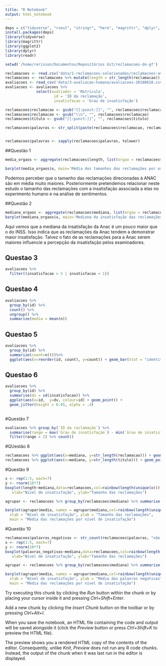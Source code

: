 ```yaml
---
title: "R Notebook"
output: html_notebook
---
```

```r
deps = c("tidyverse", "rvest", "stringr", "here", "magrittr", "dplyr", "readr","janitor")
install.packages(deps)
library(tidyverse)
library(magrittr)
library(ggplot2)
library(dplyr)
library(readr)
```

```r
setwd('/home/rerisson/Documentos/Repositórios Git/reclamacoes-do-gf')
```


```r

reclamacoes <- read.csv('data/1-reclamacoes-selecionadas/reclamacoes-avaliadas.csv')
reclamacoes <- reclamacoes %>% mutate(length = str_length(reclamacao))
avaliacoes <- read_csv('data/3-avaliacao-humana/avaliacoes-20180610.csv')
avaliacoes <- avaliacoes %>% 
              select(avaliador = 'Matricula', 
                      id = 'ID da reclamação', 
                      insatisfacao = 'Grau de insatisfação')

```

```r

reclamacoes$reclamacao <- gsub("[[:punct:]]", "", reclamacoes$reclamacao)
reclamacoes$reclamacao <- gsub("\\n", "", reclamacoes$reclamacao)
reclamacoes$titulo <- gsub("[[:punct:]]", "", reclamacoes$titulo)

reclamacoes$palavras <- str_split(paste(reclamacoes$reclamacao, reclamacoes$titulo, sep=" "), " ")


reclamacoes$palavras <- sapply(reclamacoes$palavras, tolower)


```

##Questão 1
```r
media_orgaos <- aggregate(reclamacoes$length, list(orgao = reclamacoes$orgao), mean)

barplot(media_orgaos$x, main='Média dos tamanhos das reclamações por orgão', names.arg = c("Anac", "INSS"))
```
Podemos perceber que o tamanho das reclamações direcionadas à ANAC são em média muito maiores. Posteriormente pretendemos relacionar neste estudo o tamanho das reclamações com a insatisfação associada a elas no experimento humano e na análise de sentimentos.



##Questão 2
```r
mediana_orgaos <- aggregate(reclamacoes$mediana, list(orgao = reclamacoes$orgao), mean)
barplot(mediana_orgaos$x, main='Mediana da insatisfação das reclamações por orgão', names.arg = c("Anac", "INSS"))
```
Aqui vemos que a mediana da insatisfação da Anac é um pouco maior que o do INSS. Isso indica que as reclamações da Anac tendem a demonstrar maior insatisfação. Talvez o fato de as reclamações para a Anac serem maiores influencie a percepção da insatisfação pelos examinadores.





##  Questao 3
```r
avaliacoes %>% 
  filter((insatisfacao > 5 | insatisfacao < 1))
```


## Questao 4
```r
avaliacoes %>% 
  group_by(id) %>% 
  count() %>%
  ungroup() %>% 
  summarise(media = mean(n))
```
## Questao 5
```r
avaliacoes %>% 
  group_by(id) %>% 
  summarize(count=n(())%>%
  ggplot(aes(x=reorder(id, count), y=count)) + geom_bar(stat = "identity")
```
## Questao 6
```r
avaliacoes %>% 
  group_by(id) %>% 
  summarise(dv = sd(insatisfacao)) %>%
  ggplot(aes(x=id,  y=dv, colour=id) + geom_point() +
  geom_jitter(height = 0.05, alpha = .4)
  
```

#Questão 7
```r
avaliacoes %>% group_by(`ID da reclamação`) %>% 
  summarise(range = max(`Grau de insatisfação`) - min(`Grau de insatisfação`)) %>% 
  filter(range > 2) %>% count()

```

#QUestão 8
```r
reclamacoes %>% ggplot(aes(x=mediana, y=str_length(reclamacao))) + geom_point()
reclamacoes %>% ggplot(aes(x=mediana, y=str_length(titulo))) + geom_point()

```

#Questão 9 

```r
x <- rep(1:5, each=7)
y <- rnorm(10*7)
boxplot(length~mediana,data=reclamacoes,col=rainbow(length(unique(x))), main="Média das reclamações por nível de insatisfação",
   xlab="Nível de insatisfação", ylab="Tamanho das reclamações") 

agrupar <- reclamacoes %>% group_by(reclamacoes$mediana) %>% summarise(media = mean(length)) 

barplot(agrupar$media, names = agrupar$mediana,col=rainbow(length(unique(x))),
  xlab = "Nível de insatisfação", ylab = "Tamanho das reclamações",
  main = "Média das reclamações por nível de insatisfação")
```

#Questão 10

```r
reclamacoes$palavras_negativas <- str_count(reclamacoes$palavras, "não|pior|piores|ruim|horrível|reclamação|triste|indignação|nenhuma|merda|porcaria|péssimo|infelizmente|nenhuma|nunca|nenhum|nada")
x <- rep(1:5, each=7)
y <- rnorm(10*7)
boxplot(palavras_negativas~mediana,data=reclamacoes,col=rainbow(length(unique(x))), main="Média das reclamações por nível de insatisfação",
   xlab="Nível de insatisfação", ylab="Tamanho das reclamações") 

agrupar <- reclamacoes %>% group_by(reclamacoes$mediana) %>% summarise(media = mean(palavras_negativas)) 

barplot(agrupar$media, names = agrupar$mediana,col=rainbow(length(unique(x))),
  xlab = "Nível de insatisfação", ylab = "Média das palavras negativas",
  main = "Média das reclamações por nível de insatisfação")

```


Try executing this chunk by clicking the *Run* button within the chunk or by placing your cursor inside it and pressing *Ctrl+Shift+Enter*. 

Add a new chunk by clicking the *Insert Chunk* button on the toolbar or by pressing *Ctrl+Alt+I*.

When you save the notebook, an HTML file containing the code and output will be saved alongside it (click the *Preview* button or press *Ctrl+Shift+K* to preview the HTML file).

The preview shows you a rendered HTML copy of the contents of the editor. Consequently, unlike *Knit*, *Preview* does not run any R code chunks. Instead, the output of the chunk when it was last run in the editor is displayed.

